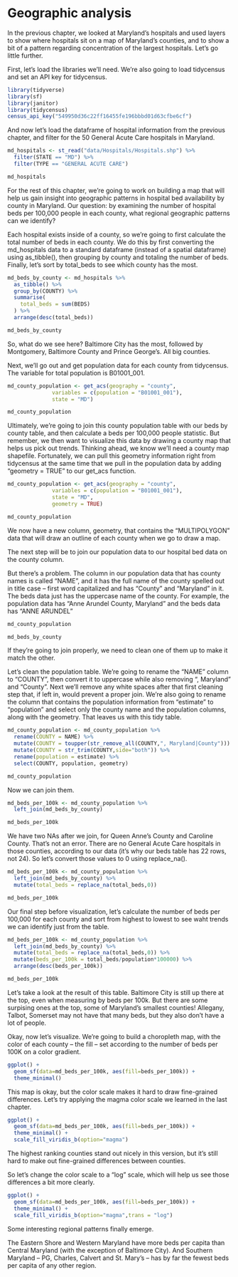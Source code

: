 # Geographic analysis

In the previous chapter, we looked at Maryland's hospitals and used layers to show where hospitals sit on a map of Maryland's counties, and to show a bit of a pattern regarding concentration of the largest hospitals. Let's go little further.

First, let's load the libraries we'll need. We're also going to load tidycensus and set an API key for tidycensus.

```r
library(tidyverse)
library(sf)
library(janitor)
library(tidycensus)
census_api_key("549950d36c22ff16455fe196bbbd01d63cfbe6cf")

```

And now let's load the dataframe of hospital information from the previous chapter, and filter for the 50 General Acute Care hospitals in Maryland.

```r
md_hospitals <- st_read("data/Hospitals/Hospitals.shp") %>%
  filter(STATE == "MD") %>%
  filter(TYPE == "GENERAL ACUTE CARE")

md_hospitals
```

For the rest of this chapter, we're going to work on building a map that will help us gain insight into geographic patterns in hospital bed availability by county in Maryland. Our question: by examining the number of hospital beds per 100,000 people in each county, what regional geographic patterns can we identify?

Each hospital exists inside of a county, so we're going to first calculate the total number of beds in each county. We do this by first converting the md_hospitals data to a standard dataframe (instead of a spatial dataframe) using as_tibble(), then grouping by county and totaling the number of beds. Finally, let's sort by total_beds to see which county has the most.

```r

md_beds_by_county <- md_hospitals %>%
  as_tibble() %>%
  group_by(COUNTY) %>%
  summarise(
    total_beds = sum(BEDS)
  ) %>%
  arrange(desc(total_beds))

md_beds_by_county
```
So, what do we see here? Baltimore City has the most, followed by Montgomery, Baltimore County and Prince George's.  All big counties.

Next, we'll go out and get population data for each county from tidycensus.  The variable for total population is B01001_001.  

```r

md_county_population <- get_acs(geography = "county",
              variables = c(population = "B01001_001"),
              state = "MD")

md_county_population
```

Ultimately, we're going to join this county population table with our beds by county table, and then calculate a beds per 100,000 people statistic.  But remember, we then want to visualize this data by drawing a county map that helps us pick out trends. Thinking ahead, we know we'll need a county map shapefile.  Fortunately, we can pull this geometry information right from tidycensus at the same time that we pull in the population data by adding "geometry = TRUE" to our get_acs function.

```r

md_county_population <- get_acs(geography = "county",
              variables = c(population = "B01001_001"),
              state = "MD",
              geometry = TRUE)

md_county_population
```

We now have a new column, geometry, that contains the "MULTIPOLYGON" data that will draw an outline of each county when we go to draw a map.

The next step will be to join our population data to our hospital bed data on the county column.

But there's a problem.  The column in our population data that has county names is called "NAME", and it has the full name of the county spelled out in title case -- first word capitalized and has "County" and "Maryland" in it.  The beds data just has the uppercase name of the county.  For example, the population data has "Anne Arundel County, Maryland" and the beds data has "ANNE ARUNDEL"

```r

md_county_population

md_beds_by_county
```

If they're going to join properly, we need to clean one of them up to make it match the other.  

Let's clean the population table. We're going to rename the "NAME" column to "COUNTY", then convert it to uppercase while also removing ", Maryland" and "County". Next we'll remove any white spaces after that first cleaning step that, if left in, would prevent a proper join. We're also going to rename the column that contains the population information from "estimate" to "population" and select only the county name and the population columns, along with the geometry. That leaves us with this tidy table.

```r
md_county_population <- md_county_population %>%
  rename(COUNTY = NAME) %>%
  mutate(COUNTY = toupper(str_remove_all(COUNTY,", Maryland|County"))) %>%
  mutate(COUNTY = str_trim(COUNTY,side="both")) %>%
  rename(population = estimate) %>%
  select(COUNTY, population, geometry)

md_county_population

```

Now we can join them.  

```r
md_beds_per_100k <- md_county_population %>%
  left_join(md_beds_by_county)

md_beds_per_100k
```

We have two NAs after we join, for Queen Anne's County and Caroline County.  That's not an error.  There are no General Acute Care hospitals in those counties, according to our data (it's why our beds table has 22 rows, not 24). So let's convert those values to 0 using replace_na().

```r
md_beds_per_100k <- md_county_population %>%
  left_join(md_beds_by_county) %>%
  mutate(total_beds = replace_na(total_beds,0))

md_beds_per_100k
```

Our final step before visualization, let's calculate the number of beds per 100,000 for each county and sort from highest to lowest to see waht trends we can identify just from the table.

```r
md_beds_per_100k <- md_county_population %>%
  left_join(md_beds_by_county) %>%
  mutate(total_beds = replace_na(total_beds,0)) %>%
  mutate(beds_per_100k = total_beds/population*100000) %>%
  arrange(desc(beds_per_100k))

md_beds_per_100k
```

Let's take a look at the result of this table. Baltimore City is still up there at the top, even when measuring by beds per 100k.  But there are some surpising ones at the top, some of Maryland's smallest counties! Allegany, Talbot, Somerset may not have that many beds, but they also don't have a lot of people.  

Okay, now let's visualize. We're going to build a choropleth map, with the color of each county -- the fill -- set according to the number of beds per 100K on a color gradient.  

```r
ggplot() +
  geom_sf(data=md_beds_per_100k, aes(fill=beds_per_100k)) +
  theme_minimal()
```
This map is okay, but the color scale makes it hard to draw fine-grained differences. Let's try applying the magma color scale we learned in the last chapter.

```r
ggplot() +
  geom_sf(data=md_beds_per_100k, aes(fill=beds_per_100k)) +
  theme_minimal() +
  scale_fill_viridis_b(option="magma")
```
The highest ranking counties stand out nicely in this version, but it's still hard to make out fine-grained differences between counties.

So let's change the color scale to a "log" scale, which will help us see those differences a bit more clearly.
```r
ggplot() +
  geom_sf(data=md_beds_per_100k, aes(fill=beds_per_100k)) +
  theme_minimal() +
  scale_fill_viridis_b(option="magma",trans = "log")
```
Some interesting regional patterns finally emerge.  

The Eastern Shore and Western Maryland have more beds per capita than Central Maryland (with the exception of Baltimore City). And Southern Maryland -- PG, Charles, Calvert and St. Mary's -- has by far the fewest beds per capita of any other region.
